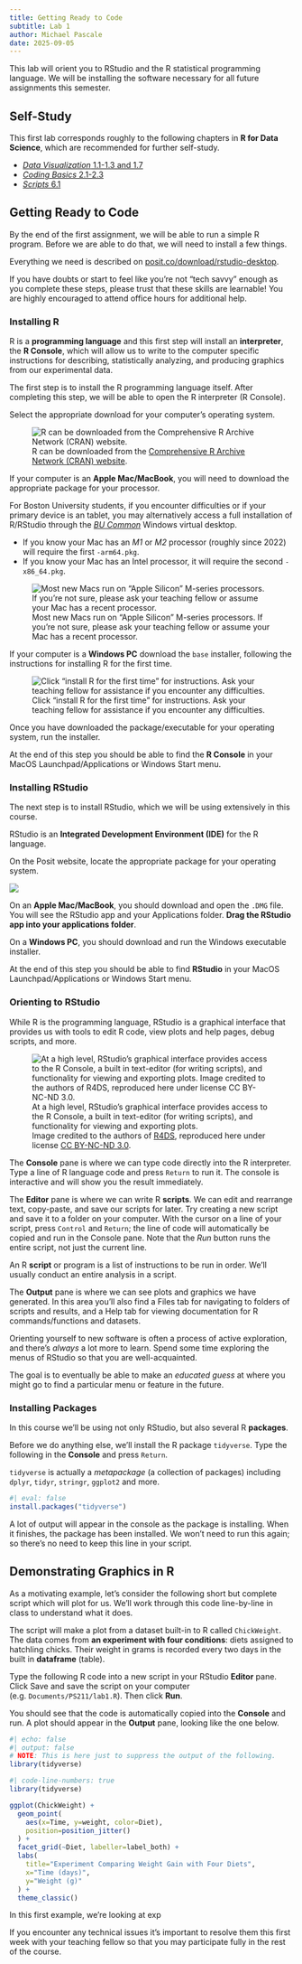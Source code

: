 ```yaml
---
title: Getting Ready to Code
subtitle: Lab 1
author: Michael Pascale
date: 2025-09-05
---
```


This lab will orient you to RStudio and the R statistical programming language. We will be installing the software necessary for all future assignments this semester.

## Self-Study

This first lab corresponds roughly to the following chapters in **R for Data Science**, which are recommended for further self-study.

- [_Data Visualization_ 1.1-1.3 and 1.7](https://r4ds.hadley.nz/data-visualize.html)
- [_Coding Basics_ 2.1-2.3](https://r4ds.hadley.nz/workflow-basics.html)
- [_Scripts_ 6.1](https://r4ds.hadley.nz/workflow-scripts.html)

## Getting Ready to Code

By the end of the first assignment, we will be able to run a simple R program. Before we are able to do that, we will need to install a few things.

Everything we need is described on [posit.co/download/rstudio-desktop](https://posit.co/download/rstudio-desktop).

::: {.callout-tip}
If you have doubts or start to feel like you're not "tech savvy" enough as you complete these steps, please trust that these skills are learnable! You are highly encouraged to attend office hours for additional help.
:::

### Installing R

:::{.aside}
R is a **programming language** and this first step will install an **interpreter**, the **R Console**, which will allow us to write to the computer specific instructions for describing, statistically analyzing, and producing graphics from our experimental data.
:::

The first step is to install the R programming language itself. After completing this step, we will be able to open the R interpreter (R Console).

Select the appropriate download for your computer's operating system.

![R can be downloaded from the [Comprehensive R Archive Network (CRAN) website](https://cran.rstudio.com/).](/assets/lab01-download-r.png)

If your computer is an **Apple Mac/MacBook**, you will need to download the appropriate package for your processor.

:::{.aside}
For Boston University students, if you encounter difficulties or if your primary device is an tablet, you may alternatively  access a full installation of R/RStudio through the [_BU Common_](https://www.bu.edu/tech/services/cccs/desktop/computer-labs/common/access/#webbrowser) Windows virtual desktop.
::: 

- If you know your Mac has an _M1_ or _M2_ processor (roughly since 2022) will require the first `-arm64.pkg`.
- If you know your Mac has an Intel processor, it will require the second `-x86_64.pkg`.

![Most new Macs run on "Apple Silicon" M-series processors. If you're not sure, please ask your teaching fellow or assume your Mac has a recent processor.](/assets/lab01-download-r-macos.png)

If your computer is a **Windows PC** download the `base` installer, following the instructions for installing R for the first time.

![Click "install R for the first time" for instructions. Ask your teaching fellow for assistance if you encounter any difficulties.](/assets/lab01-download-r-windows.png)

Once you have downloaded the package/executable for your operating system, run the installer.

:::{.aside}
At the end of this step you should be able to find the **R Console** in your MacOS Launchpad/Applications or Windows Start menu.
:::

### Installing RStudio

The next step is to install RStudio, which we will be using extensively in this course.

:::{.aside}
RStudio is an **Integrated Development Environment (IDE)** for the R language.
:::

On the Posit website, locate the appropriate package for your operating system.

![](/assets/lab01-download-rstudio.png)

On an **Apple Mac/MacBook**, you should download and open the `.DMG` file. You will see the RStudio app and your Applications folder. **Drag the RStudio app into your applications folder**. 

On a **Windows PC**, you should download and run the Windows executable installer.

:::{.aside}
At the end of this step you should be able to find **RStudio** in your MacOS Launchpad/Applications or Windows Start menu.
:::

### Orienting to RStudio

While R is the programming language, RStudio is a graphical interface that provides us with tools to edit R code, view plots and help pages, debug scripts, and more.

![At a high level, RStudio's graphical interface provides access to the R Console, a built in text-editor (for writing scripts), and functionality for viewing and exporting plots. <br>[Image credited to the authors of [R4DS](https://r4ds.hadley.nz/workflow-scripts.html), reproduced here under license [CC BY-NC-ND 3.0](https://creativecommons.org/licenses/by-nc-nd/3.0/us/).]{.small}](https://r4ds.hadley.nz/diagrams/rstudio/script.png)

The **Console** pane is where we can type code directly into the R interpreter. Type a line of R language code and press `Return` to run it. The console is interactive and will show you the result immediately.

The **Editor** pane is where we can write R **scripts**. We can edit and rearrange text, copy-paste, and save our scripts for later. Try creating a new script and save it to a folder on your computer. With the cursor on a line of your script, press `Control` and `Return`; the line of code will automatically be copied and run in the Console pane. Note that the _Run_ button runs the entire script, not just the current line.

:::{.aside}
An R **script** or program is a list of instructions to be run in order. We'll usually conduct an entire analysis in a script.
:::

The **Output** pane is where we can see plots and graphics we have generated. In this area you'll also find a Files tab for navigating to folders of scripts and results, and a Help tab for viewing documentation for R commands/functions and datasets.

::: {.callout-tip}
Orienting yourself to new software is often a process of active exploration, and there's _always_ a lot more to learn. Spend some time exploring the menus of RStudio so that you are well-acquainted. 

The goal is to eventually be able to make an _educated guess_ at where you might go to find a particular menu or feature in the future.
:::

### Installing Packages

In this course we'll be using not only RStudio, but also several R **packages**. 

Before we do anything else, we'll install the R package `tidyverse`. Type the following in the **Console** and press `Return`.

:::{.aside}
`tidyverse` is actually a _metapackage_ (a collection of packages) including `dplyr`, `tidyr`, `stringr`, `ggplot2` and more.
:::

```r
#| eval: false
install.packages("tidyverse")
```

A lot of output will appear in the console as the package is installing. When it finishes, the package has been installed. We won't need to run this again; so there's no need to keep this line in your script.

## Demonstrating Graphics in R

As a motivating example, let's consider the following short but complete script which will plot for us. We'll work through this code line-by-line in class to understand what it does.

The script will make a plot from a dataset built-in to R called `ChickWeight`. The data comes from **an experiment with four conditions**: diets assigned to hatchling chicks. Their weight in grams is recorded every two days in the built in **dataframe** (table).

Type the following R code into a new script in your RStudio **Editor** pane. Click Save and save the script on your computer (e.g. `Documents/PS211/lab1.R`). Then click **Run**.

You should see that the code is automatically copied into the **Console** and run. A plot should appear in the **Output** pane, looking like the one below.

```r
#| echo: false
#| output: false
# NOTE: This is here just to suppress the output of the following.
library(tidyverse)
```

```r
#| code-line-numbers: true
library(tidyverse)

ggplot(ChickWeight) +
  geom_point(
    aes(x=Time, y=weight, color=Diet),
    position=position_jitter()
  ) +
  facet_grid(~Diet, labeller=label_both) +
  labs(
    title="Experiment Comparing Weight Gain with Four Diets",
    x="Time (days)",
    y="Weight (g)"
  ) +
  theme_classic()

```

:::{.aside}
In this first example, we're looking at exp
:::

::: {.callout-important}
If you encounter any technical issues it's important to resolve them this first week with your teaching fellow so that you may participate fully in the rest of the course.
:::